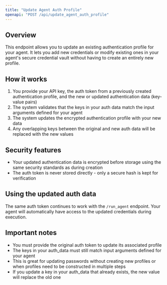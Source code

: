 ```yaml
---
title: "Update Agent Auth Profile"
openapi: "POST /api/update_agent_auth_profile"
---
```


## Overview

This endpoint allows you to update an existing authentication profile for your agent. It lets you add new credentials or modify existing ones in your agent's secure credential vault without having to create an entirely new profile.

## How it works

1. You provide your API key, the auth token from a previously created authentication profile, and the new or updated authentication data (key-value pairs)
2. The system validates that the keys in your auth data match the input arguments defined for your agent
3. The system updates the encrypted authentication profile with your new data
4. Any overlapping keys between the original and new auth data will be replaced with the new values

## Security features

- Your updated authentication data is encrypted before storage using the same security standards as during creation
- The auth token is never stored directly - only a secure hash is kept for verification

## Using the updated auth data

The same auth token continues to work with the `/run_agent` endpoint. Your agent will automatically have access to the updated credentials during execution.

## Important notes

- You must provide the original auth token to update its associated profile
- The keys in your auth_data must still match input arguments defined for your agent
- This is great for updating passwords without creating new profiles or when profiles need to be constructed in multiple steps
- If you update a key in your auth_data that already exists, the new value will replace the old one
